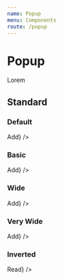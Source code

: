 ```yaml
---
name: Popup
menu: Components
route: /popup
---
```



# Popup

Lorem

## Standard

### Default

<Playground>
    <Popup content="Adds users to your feed" trigger={<Button>Add</Button>} />
</Playground>

### Basic

<Playground>
    <Popup basic content="Adds users to your feed" trigger={<Button>Add</Button>} />
</Playground>

### Wide

<Playground>
    <Popup wide content="This is a wide pop-up which allows for lots of content with additional space. You can fit a lot of words here and the paragraphs will be pretty wide." trigger={<Button>Add</Button>} />
</Playground>

### Very Wide

<Playground>
    <Popup wide="very" content="This is a wide pop-up which allows for lots of content with additional space. You can fit a lot of words here and the paragraphs will be pretty wide." trigger={<Button>Add</Button>} />
</Playground>

### Inverted

<Playground>
    <Popup inverted content="Once upon a midnight dreary, while I pondered, weak and weary, Over many a quaint and curious volume of forgotten lore—" trigger={<Button>Read</Button>} />
</Playground>
